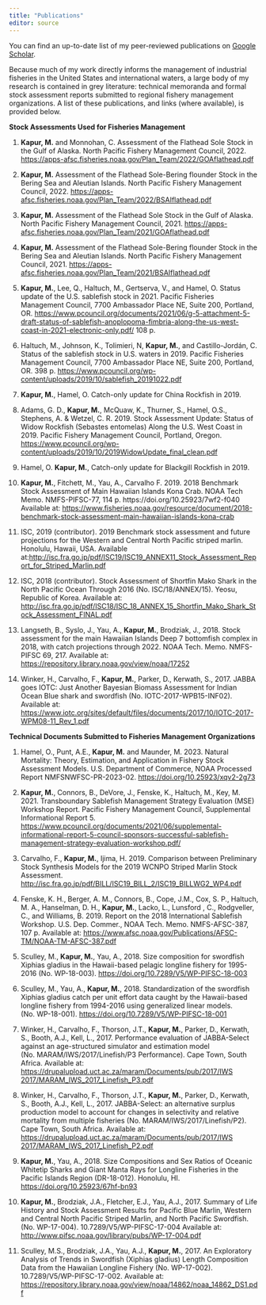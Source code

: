 ```yaml
---
title: "Publications"
editor: source
---
```

You can find an up-to-date list of my peer-reviewed publications on [Google Scholar](https://scholar.google.com/citations?user=H6AeRamFmxUC&hl=en). 

Because much of my work directly informs the management of industrial fisheries in the United States and international waters, a large body of my research is contained in grey literature: technical memoranda and formal stock assessment reports submitted to regional fishery management organizations. A list of these publications, and links (where available), is provided below.

**Stock Assessments Used for Fisheries Management**

1.	**Kapur, M.** and Monnohan, C. Assessment of the Flathead Sole Stock in the Gulf of Alaska. North Pacific Fishery Management Council, 2022. [https://apps-afsc.fisheries.noaa.gov/Plan_Team/2022/GOAflathead.pdf]()

2.	**Kapur, M.** Assessment of the Flathead Sole-Bering flounder Stock in the Bering Sea and Aleutian Islands. North Pacific Fishery Management Council, 2022. [https://apps-afsc.fisheries.noaa.gov/Plan_Team/2022/BSAIflathead.pdf]() 

3.	**Kapur, M.** Assessment of the Flathead Sole Stock in the Gulf of Alaska. North Pacific Fishery Management Council, 2021.
[https://apps-afsc.fisheries.noaa.gov/Plan_Team/2021/GOAflathead.pdf]() 

4.	**Kapur, M.** Assessment of the Flathead Sole-Bering flounder Stock in the Bering Sea and Aleutian Islands. North Pacific Fishery Management Council, 2021. [https://apps-afsc.fisheries.noaa.gov/Plan_Team/2021/BSAIflathead.pdf]() 

5.	**Kapur, M.**, Lee, Q., Haltuch, M., Gertserva, V., and Hamel, O. Status update of the U.S. sablefish stock in 2021. Pacific Fisheries Management Council, 7700 Ambassador Place NE, Suite 200, Portland, OR. [https://www.pcouncil.org/documents/2021/06/g-5-attachment-5-draft-status-of-sablefish-anoplopoma-fimbria-along-the-us-west-coast-in-2021-electronic-only.pdf/]()  108 p.

6.	Haltuch, M., Johnson, K., Tolimieri, N, **Kapur, M.**, and Castillo-Jordán, C. Status of the sablefish stock in U.S. waters in 2019. Pacific Fisheries Management Council, 7700 Ambassador Place NE, Suite 200, Portland, OR. 398 p. [https://www.pcouncil.org/wp-content/uploads/2019/10/sablefish_20191022.pdf]() 

7.	**Kapur, M.**, Hamel, O. Catch-only update for China Rockfish in 2019. 

8.	Adams, G. D., **Kapur, M.**, McQuaw, K., Thurner, S., Hamel, O.S., Stephens, A. & Wetzel, C. R. 2019. Stock Assessment Update: Status of Widow Rockfish (Sebastes entomelas) Along the U.S. West Coast in 2019. Pacific Fishery Management Council, Portland, Oregon. [https://www.pcouncil.org/wp-content/uploads/2019/10/2019WidowUpdate_final_clean.pdf]() 

9.	Hamel, O. **Kapur, M.**, Catch-only update for Blackgill Rockfish in 2019.

10.	**Kapur, M.**, Fitchett, M., Yau, A., Carvalho F. 2019. 2018 Benchmark Stock Assessment of Main Hawaiian Islands Kona Crab. NOAA Tech Memo. NMFS-PIFSC-77, 114 p. https://doi.org/10.25923/7wf2-f040  Available at: [https://www.fisheries.noaa.gov/resource/document/2018-benchmark-stock-assessment-main-hawaiian-islands-kona-crab]()  

11.	ISC, 2019 (contributor). 2019 Benchmark stock assessment and future projections for the Western and Central North Pacific striped marlin. Honolulu, Hawaii, USA. Available at:[http://isc.fra.go.jp/pdf/ISC19/ISC19_ANNEX11_Stock_Assessment_Report_for_Striped_Marlin.pdf]() 

12.	ISC, 2018 (contributor). Stock Assessment of Shortfin Mako Shark in the North Pacific Ocean Through 2016 (No. ISC/18/ANNEX/15). Yeosu, Republic of Korea. Available at: [http://isc.fra.go.jp/pdf/ISC18/ISC_18_ANNEX_15_Shortfin_Mako_Shark_Stock_Assessment_FINAL.pdf]()  

13.	Langseth, B., Syslo, J., Yau, A., **Kapur, M.**, Brodziak, J., 2018. Stock assessment for the main Hawaiian Islands Deep 7 bottomfish complex in 2018, with catch projections through 2022. NOAA Tech. Memo. NMFS-PIFSC 69, 217. Available at: [https://repository.library.noaa.gov/view/noaa/17252]() 

14.	Winker, H., Carvalho, F., **Kapur, M.**, Parker, D., Kerwath, S., 2017. JABBA goes IOTC: Just Another Bayesian Biomass Assessment for Indian Ocean Blue shark and swordfish (No. IOTC-2017-WPB15-INF02). Available at: [https://www.iotc.org/sites/default/files/documents/2017/10/IOTC-2017-WPM08-11_Rev_1.pdf]() 

 
**Technical Documents Submitted to Fisheries Management Organizations**

1.	Hamel, O., Punt, A.E., **Kapur, M.** and Maunder, M. 2023. Natural Mortality: Theory, Estimation, and Application in Fishery Stock Assessment Models. U.S. Department of Commerce, NOAA Processed Report NMFSNWFSC-PR-2023-02. [https://doi.org/10.25923/xqv2-2g73]() 

2.	**Kapur, M.**, Connors, B., DeVore, J., Fenske, K., Haltuch, M., Key, M. 2021. Transboundary Sablefish Management Strategy Evaluation (MSE) Workshop Report. Pacific Fishery Management Council, Supplemental Informational Report 5. [https://www.pcouncil.org/documents/2021/06/supplemental-informational-report-5-council-sponsors-successful-sablefish-management-strategy-evaluation-workshop.pdf/]()  

3.	Carvalho, F., **Kapur, M.**, Ijima, H. 2019. Comparison between Preliminary Stock Synthesis Models for the 2019 WCNPO Striped Marlin Stock Assessment. [http://isc.fra.go.jp/pdf/BILL/ISC19_BILL_2/ISC19_BILLWG2_WP4.pdf]() 

4.	Fenske, K. H., Berger,  A. M., Connors, B., Cope,  J.M., Cox, S. P., Haltuch, M. A., Hanselman, D. H., **Kapur, M.**, Lacko, L., Lunsford , C., Rodgveller, C., and Williams, B. 2019. Report on the 2018 International Sablefish Workshop. U.S. Dep. Commer., NOAA Tech. Memo. NMFS-AFSC-387, 107 p. Available at: [https://www.afsc.noaa.gov/Publications/AFSC-TM/NOAA-TM-AFSC-387.pdf]() 

5.	Sculley, M., **Kapur, M.**, Yau, A., 2018. Size composition for swordfish Xiphias gladius in the Hawaii-based pelagic longline fishery for 1995-2016 (No. WP-18-003). [https://doi.org/10.7289/V5/WP-PIFSC-18-003]()  

6.	Sculley, M., Yau, A., **Kapur, M.**, 2018. Standardization of the swordfish Xiphias gladius catch per unit effort data caught by the Hawaii-based longline fishery from 1994-2016 using generalized linear models. (No. WP-18-001).
[https://doi.org/10.7289/V5/WP-PIFSC-18-001]() 

7.	Winker, H., Carvalho, F., Thorson, J.T., **Kapur, M.**, Parker, D., Kerwath, S., Booth, A.J., Kell, L., 2017. Performance evaluation of JABBA-Select against an age-structured simulator and estimation model (No. MARAM/IWS/2017/Linefish/P3 Performance). Cape Town, South Africa. Available at: [https://drupalupload.uct.ac.za/maram/Documents/pub/2017/IWS 2017/MARAM_IWS_2017_Linefish_P3.pdf]() 

8.	Winker, H., Carvalho, F., Thorson, J.T., **Kapur, M.**, Parker, D., Kerwath, S., Booth, A.J., Kell, L., 2017. JABBA-Select: an alternative surplus production model to account for changes in selectivity and relative mortality from multiple fisheries (No. MARAM/IWS/2017/Linefish/P2). Cape Town, South Africa. Available at: [https://drupalupload.uct.ac.za/maram/Documents/pub/2017/IWS 2017/MARAM_IWS_2017_Linefish_P2.pdf]()  

9.	**Kapur, M.**, Yau, A., 2018. Size Compositions and Sex Ratios of Oceanic Whitetip Sharks and Giant Manta Rays for Longline Fisheries in the Pacific Islands Region (DR-18-012). Honolulu, HI. [https://doi.org/10.25923/67hf-bn93]() 

10.	**Kapur, M.**, Brodziak, J.A., Fletcher, E.J., Yau, A.J., 2017. Summary of Life History and Stock Assessment Results for Pacific Blue Marlin, Western and Central North Pacific Striped Marlin, and North Pacific Swordfish. (No. WP-17-004). 10.7289/V5/WP-PIFSC-17-004 Available at: [http://www.pifsc.noaa.gov/library/pubs/WP-17-004.pdf]() 

11.	Sculley, M.S., Brodziak, J.A., Yau, A.J., **Kapur, M.**, 2017. An Exploratory Analysis of Trends in Swordfish (Xiphias gladius) Length Composition Data from the Hawaiian Longline Fishery (No. WP-17-002). 10.7289/V5/WP-PIFSC-17-002. Available at: [https://repository.library.noaa.gov/view/noaa/14862/noaa_14862_DS1.pdf]() 

